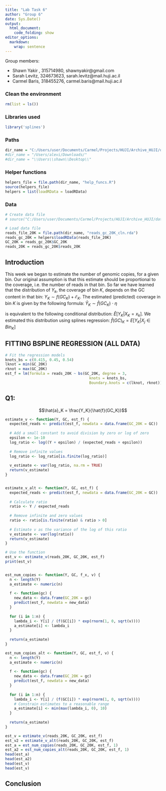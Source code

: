 ```yaml
---
title: "Lab Task 6"
author: "Group 6"
date: Sys.Date()
output:
  html_document:
    code_folding: show
editor_options: 
  markdown: 
    wrap: sentence
---
```


Group members:

- Shawn Yakir , 315714980, shawnyakir@gmail.com
- Sarah Levitz, 324673623, sarah.levitz@mail.huji.ac.il
- Carmel Baris, 318455276, carmel.baris@mail.huji.ac.il 


### Clean the environment
```r
rm(list = ls())
```

### Libraries used

```r
library('splines')
```


### Paths
```r
dir_name = "C:/Users/user/Documents/Carmel/Projects/HUJI/Archive_HUJI/data-analysis-genomics/data/"
#dir_name = "/Users/alevi/Downloads/"
#dir_name = "\\Users\\shawn\\Desktop\\"
```


### Helper functions
```r
helpers_file = file.path(dir_name, "help_funcs.R")
source(helpers_file)
helpers = list(loadRData = loadRData)
```


### Data
```r
# Create data file
# source("C:/Users/user/Documents/Carmel/Projects/HUJI/Archive_HUJI/data-analysis-genomics/data/data_prep.R", echo=TRUE)

# Load data file
reads_file_20K = file.path(dir_name, "reads_gc_20K_cln.rda")
reads_gc_20K = helpers$loadRData(reads_file_20K)
GC_20K = reads_gc_20K$GC_20K
reads_20K = reads_gc_20K$reads_20K
```


## Introduction 

This week we began to estimate the number of genomic copies, for a given bin. \n
Our original assumption is that this estimate should be proportional to the coverage, i.e. the number of reads in that bin. \n
So far we have learned that the distribution of $Y_k$, the coverage of bin $K$, depends on the GC content in that bin: $Y_K \sim f(GC_K) + \mathcal{E}_K$. \n
The estimated (predicted) coverage in bin $K$ is given by the following formula: $\hat{Y}_K \sim \hat{f}(GC_K) \ \cdot \ \eta$

is equivalent to the following conditional distribution: $\hat{E}\big[ Y_K|X_K=x_k \big]$. We estimated this distribution using splines regression: $\hat{f}(GC)_K = E[Y_K | X_j \in Bin_K]$



## FITTING BSPLINE REGRESSION (ALL DATA)
```r
# Fit the regression models
knots_bs = c(0.415, 0.45, 0.54)
lknot = min(GC_20K)
rknot = max(GC_20K)
est_f = lm(formula = reads_20K ~ bs(GC_20K, degree = 3, 
                                      knots = knots_bs, 
                                      Boundary.knots = c(lknot, rknot)))

```


## Q1: 
$$\hat{a}_K = \frac{Y_K}{\hat{f}(GC_K)}$$
```r
estimate_v <- function(Y, GC, est_f) {
  expected_reads <- predict(est_f, newdata = data.frame(GC_20K = GC))
  
  # Add a small constant to avoid division by zero or log of zero
  epsilon <- 1e-10
  log_ratio <- log((Y + epsilon) / (expected_reads + epsilon))
  
  # Remove infinite values
  log_ratio <- log_ratio[is.finite(log_ratio)]
  
  v_estimate <- var(log_ratio, na.rm = TRUE)
  return(v_estimate)
}


estimate_v_alt <- function(Y, GC, est_f) {
  expected_reads <- predict(est_f, newdata = data.frame(GC_20K = GC))
  
  # Calculate ratio
  ratio <- Y / expected_reads
  
  # Remove infinite and zero values
  ratio <- ratio[is.finite(ratio) & ratio > 0]
  
  # Estimate v as the variance of the log of this ratio
  v_estimate <- var(log(ratio))
  return(v_estimate)
}

# Use the function
est_v <- estimate_v(reads_20K, GC_20K, est_f)
print(est_v)


est_num_copies <- function(Y, GC, f_x, v) {
  n <- length(Y)
  a_estimate <- numeric(n)
  
  f <- function(gc) {
    new_data <- data.frame(GC_20K = gc)
    predict(est_f, newdata = new_data)
  }
  
  for (i in 1:n) {
    lambda_i <- Y[i] / (f(GC[i]) * exp(rnorm(1, 0, sqrt(v))))
    a_estimate[i] <- lambda_i
  }
  
  return(a_estimate)
}

est_num_copies_alt <- function(Y, GC, est_f, v) {
  n <- length(Y)
  a_estimate <- numeric(n)
  
  f <- function(gc) {
    new_data <- data.frame(GC_20K = gc)
    predict(est_f, newdata = new_data)
  }
  
  for (i in 1:n) {
    lambda_i <- Y[i] / (f(GC[i]) * exp(rnorm(1, 0, sqrt(v))))
    # Constrain estimates to a reasonable range
    a_estimate[i] <- min(max(lambda_i, 0), 10)
  }
  
  return(a_estimate)
}

est_v = estimate_v(reads_20K, GC_20K, est_f)
est_v2 = estimate_v_alt(reads_20K, GC_20K, est_f)
est_a = est_num_copies(reads_20K, GC_20K, est_f, 1)
est_a2 = est_num_copies_alt(reads_20K, GC_20K, est_f, 1)
head(est_a)
head(est_a2)
head(est_v)
head(est_v)

```

## Conclusion



